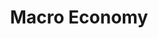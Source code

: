 ---
title: 'Macro Economy'
openapi: '/api-reference/economy/v1/openapi.yaml GET /economy/v1/macro-economy'
---